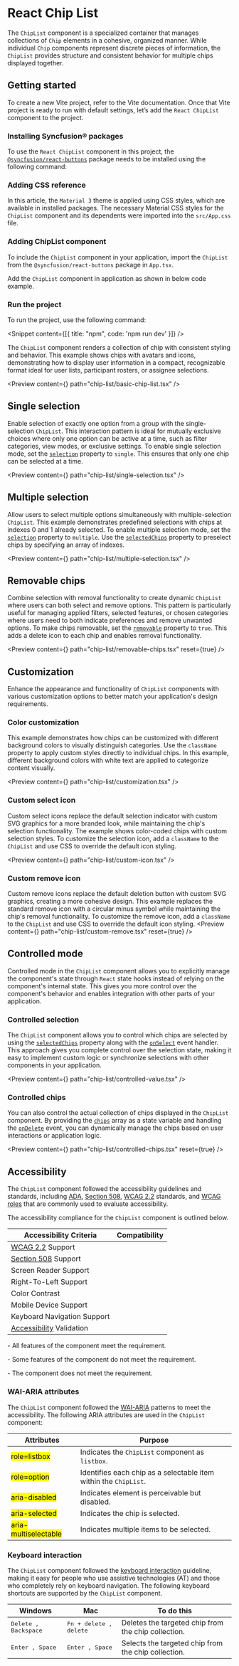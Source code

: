 
<Meta
  title="React Chip List Component | Syncfusion"
  description="The ChipList component displays a collection of interactive chips, allowing selection, customization, and dynamic item management."
/>

# React Chip List

The `ChipList` component is a specialized container that manages collections of `Chip` elements in a cohesive, organized manner. While individual `Chip` components represent discrete pieces of information, the `ChipList` provides structure and consistent behavior for multiple chips displayed together.

## Getting started

To create a new Vite project, refer to the <Link to="/getting-started/vite#set-up-the-vite-project">Vite</Link> documentation. Once that Vite project is ready to run with default settings, let’s add the `React ChipList` component to the project.

### Installing Syncfusion® packages

To use the `React ChipList` component in this project, the [`@syncfusion/react-buttons`](https://www.npmjs.com/package/@syncfusion/react-buttons) package needs to be installed using the following command:

<Snippet content={chipListNpm}/>

### Adding CSS reference

In this article, the `Material 3` theme is applied using CSS styles, which are available in installed packages. The necessary Material CSS styles for the `ChipList` component and its dependents were imported into the `src/App.css` file.

<Snippet content={chipListStyles}/>

### Adding ChipList component

To include the `ChipList` component in your application, import the `ChipList` from the `@syncfusion/react-buttons` package in `App.tsx`.

<Snippet content={chipListImport} />

Add the `ChipList` component in application as shown in below code example.

<Snippet content={chipListSnippet} />

### Run the project

To run the project, use the following command:

<Snippet content={[{ title: "npm", code: 'npm run dev' }]} />

The `ChipList` component renders a collection of chip with consistent styling and behavior. This example shows chips with avatars and icons, demonstrating how to display user information in a compact, recognizable format ideal for user lists, participant rosters, or assignee selections.

<Preview 
  content={<UserChipList />} 
  path="chip-list/basic-chip-list.tsx"
/>

## Single selection

Enable selection of exactly one option from a group with the single-selection `ChipList`. This interaction pattern is ideal for mutually exclusive choices where only one option can be active at a time, such as filter categories, view modes, or exclusive settings. To enable single selection mode, set the [`selection`](https://react-api.syncfusion.com/chiplist/overview#selection) property to `single`. This ensures that only one chip can be selected at a time.

<Preview 
  content={<SeasonSelectionChips />} 
  path="chip-list/single-selection.tsx"
/>

## Multiple selection

Allow users to select multiple options simultaneously with multiple-selection `ChipList`. This example demonstrates predefined selections with chips at indexes 0 and 1 already selected. To enable multiple selection mode, set the [`selection`](https://react-api.syncfusion.com/chiplist/overview#selection) property to `multiple`. Use the [`selectedChips`](https://react-api.syncfusion.com/chiplist/overview#selectedchips) property to preselect chips by specifying an array of indexes.

<Preview 
  content={<ShapeSelectionChips />} 
  path="chip-list/multiple-selection.tsx"
/>

## Removable chips

Combine selection with removal functionality to create dynamic `ChipList` where users can both select and remove options. This pattern is particularly useful for managing applied filters, selected features, or chosen categories where users need to both indicate preferences and remove unwanted options. To make chips removable, set the [`removable`](https://react-api.syncfusion.com/chiplist/overview#removable) property to `true`. This adds a delete icon to each chip and enables removal functionality.

<Preview 
  content={<RemovableColorChips />} 
  path="chip-list/removable-chips.tsx"
  reset={true}
/>
## Customization

Enhance the appearance and functionality of `ChipList` components with various customization options to better match your application's design requirements.

### Color customization

This example demonstrates how chips can be customized with different background colors to visually distinguish categories. Use the `className` property to apply custom styles directly to individual chips. In this example, different background colors with white text are applied to categorize content visually.

<Preview 
  content={<CategoryColorChips />} 
  path="chip-list/customization.tsx"
/>

### Custom select icon

Custom select icons replace the default selection indicator with custom SVG graphics for a more branded look, while maintaining the chip's selection functionality. The example shows color-coded chips with custom selection styles. To customize the selection icon, add a `className` to the `ChipList` and use CSS to override the default icon styling.

<Preview 
  content={<CustomSelectIcon />} 
  path="chip-list/custom-icon.tsx"
/>

### Custom remove icon

Custom remove icons replace the default deletion button with custom SVG graphics, creating a more cohesive design. This example replaces the standard remove icon with a circular minus symbol while maintaining the chip's removal functionality. To customize the remove icon, add a `className` to the `ChipList` and use CSS to override the default icon styling.
<Preview 
  content={<CustomRemoveIcon />} 
  path="chip-list/custom-remove.tsx"
  reset={true}
/>

## Controlled mode

Controlled mode in the `ChipList` component allows you to explicitly manage the component's state through `React` state hooks instead of relying on the component's internal state. This gives you more control over the component's behavior and enables integration with other parts of your application.

### Controlled selection

The `ChipList` component allows you to control which chips are selected by using the [`selectedChips`](https://react-api.syncfusion.com/chiplist/overview#selectedchips) property along with the [`onSelect`](https://react-api.syncfusion.com/chiplist/overview#onselect) event handler. This approach gives you complete control over the selection state, making it easy to implement custom logic or synchronize selections with other components in your application.

<Preview 
  content={<ControlledValue />} 
  path="chip-list/controlled-value.tsx"
/>

### Controlled chips

You can also control the actual collection of chips displayed in the `ChipList` component. By providing the [`chips`](https://react-api.syncfusion.com/chiplist/overview#chips) array as a state variable and handling the [`onDelete`](https://react-api.syncfusion.com/chiplist/overview#ondelete) event, you can dynamically manage the chips based on user interactions or application logic.

<Preview 
  content={<RemovableFrameworkChips />} 
  path="chip-list/controlled-chips.tsx"
  reset={true}
/>

## Accessibility

The `ChipList` component followed the accessibility guidelines and standards, including [ADA](https://www.ada.gov/), [Section 508](https://www.section508.gov/), [WCAG 2.2](https://www.w3.org/TR/WCAG22/) standards, and [WCAG roles](https://www.w3.org/TR/wai-aria/#roles) that are commonly used to evaluate accessibility.

The accessibility compliance for the `ChipList` component is outlined below.

| Accessibility Criteria | Compatibility |
| -- | -- |
| [WCAG 2.2](https://www.w3.org/TR/WCAG22/) Support | <Check/> |
| [Section 508](https://www.section508.gov/) Support | <Check/> |
| Screen Reader Support | <Check/> |
| Right-To-Left Support | <Check/> |
| Color Contrast | <Check/> |
| Mobile Device Support | <Check/> |
| Keyboard Navigation Support | <Check/> |
| [Accessibility](https://www.npmjs.com/package/@storybook/addon-a11y) Validation | <Check/> |

<Check/> - All features of the component meet the requirement.

<Clock/> - Some features of the component do not meet the requirement.

<Cross/> - The component does not meet the requirement.

### WAI-ARIA attributes

The `ChipList` component followed the [WAI-ARIA](https://www.w3.org/WAI/ARIA/apg/patterns/) patterns to meet the accessibility. The following ARIA attributes are used in the `ChipList` component:

| Attributes | Purpose |
| --- | --- |
| <mark>role=listbox</mark> | Indicates the `ChipList` component as `listbox`. |
| <mark>role=option</mark> | Identifies each chip as a selectable item within the `ChipList`. |
| <mark>aria-disabled</mark> | Indicates element is perceivable but disabled. |
| <mark>aria-selected</mark> | Indicates the chip is selected. |
| <mark>aria-multiselectable</mark> | Indicates multiple items to be selected. |


### Keyboard interaction

The `ChipList` component followed the [keyboard interaction](https://www.w3.org/WAI/ARIA/apg/patterns/button/#keyboardinteraction) guideline, making it easy for people who use assistive technologies (AT) and those who completely rely on keyboard navigation. The following keyboard shortcuts are supported by the `ChipList` component.

| **Windows** | **Mac** | **To do this** |
| --- | --- | --- |
| <kbd>Delete , Backspace</kbd>| <kbd>Fn + delete , delete </kbd> | Deletes the targeted chip from the chip collection. |
| <kbd>Enter , Space</kbd> | <kbd>Enter , Space</kbd>| Selects the targeted chip from the chip collection. |